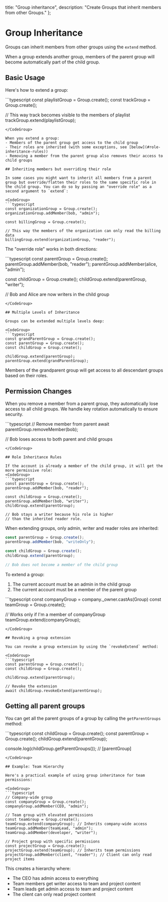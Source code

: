 
  title: "Group inheritance",
  description: "Create Groups that inherit members from other Groups."
};

# Group Inheritance

Groups can inherit members from other groups using the `extend` method. 

When a group extends another group, members of the parent group will become automatically part of the child group.

## Basic Usage

Here's how to extend a group:

<CodeGroup>
```typescript
const playlistGroup = Group.create();
const trackGroup = Group.create();

// This way track becomes visible to the members of playlist
trackGroup.extend(playlistGroup);
```
</CodeGroup>

When you extend a group:
- Members of the parent group get access to the child group
- Their roles are inherited (with some exceptions, see [below](#role-inheritance-rules))
- Removing a member from the parent group also removes their access to child groups

## Inheriting members but overriding their role

In some cases you might want to inherit all members from a parent group but override/flatten their roles to the same specific role in the child group. You can do so by passing an "override role" as a second argument to `extend`:

<CodeGroup>
```typescript
const organizationGroup = Group.create();
organizationGroup.addMember(bob, "admin");

const billingGroup = Group.create();

// This way the members of the organization can only read the billing data
billingGroup.extend(organizationGroup, "reader"); 
```
</CodeGroup>

The "override role" works in both directions:

<CodeGroup>
```typescript
const parentGroup = Group.create();
parentGroup.addMember(bob, "reader");
parentGroup.addMember(alice, "admin");

const childGroup = Group.create();
childGroup.extend(parentGroup, "writer");

// Bob and Alice are now writers in the child group
```
</CodeGroup>

## Multiple Levels of Inheritance

Groups can be extended multiple levels deep:

<CodeGroup>
```typescript
const grandParentGroup = Group.create();
const parentGroup = Group.create();
const childGroup = Group.create(); 

childGroup.extend(parentGroup);
parentGroup.extend(grandParentGroup);
```
</CodeGroup>

Members of the grandparent group will get access to all descendant groups based on their roles.

## Permission Changes

When you remove a member from a parent group, they automatically lose access to all child groups. We handle key rotation automatically to ensure security.

<CodeGroup>
```typescript
// Remove member from parent
await parentGroup.removeMember(bob);

// Bob loses access to both parent and child groups
```
</CodeGroup>

## Role Inheritance Rules

If the account is already a member of the child group, it will get the more permissive role:
<CodeGroup>
```typescript
const parentGroup = Group.create();
parentGroup.addMember(bob, "reader");

const childGroup = Group.create();
parentGroup.addMember(bob, "writer");
childGroup.extend(parentGroup);

// Bob stays a writer because his role is higher
// than the inherited reader role.
```
</CodeGroup>

When extending groups, only admin, writer and reader roles are inherited:
<CodeGroup>
```typescript
const parentGroup = Group.create();
parentGroup.addMember(bob, "writeOnly");

const childGroup = Group.create();
childGroup.extend(parentGroup);

// Bob does not become a member of the child group
```
</CodeGroup>

To extend a group:

1. The current account must be an admin in the child group
2. The current account must be a member of the parent group

<CodeGroup>
```typescript
const companyGroup = company._owner.castAs(Group)
const teamGroup = Group.create();

// Works only if I'm a member of companyGroup
teamGroup.extend(companyGroup); 
```
</CodeGroup>

## Revoking a group extension

You can revoke a group extension by using the `revokeExtend` method:

<CodeGroup>
```typescript
const parentGroup = Group.create();
const childGroup = Group.create();

childGroup.extend(parentGroup); 

// Revoke the extension
await childGroup.revokeExtend(parentGroup);
```
</CodeGroup>

## Getting all parent groups

You can get all the parent groups of a group by calling the `getParentGroups` method:

<CodeGroup>
```typescript
const childGroup = Group.create();
const parentGroup = Group.create();
childGroup.extend(parentGroup);

console.log(childGroup.getParentGroups()); // [parentGroup]
```
</CodeGroup>

## Example: Team Hierarchy

Here's a practical example of using group inheritance for team permissions:

<CodeGroup>
```typescript
// Company-wide group
const companyGroup = Group.create();
companyGroup.addMember(CEO, "admin");

// Team group with elevated permissions
const teamGroup = Group.create();
teamGroup.extend(companyGroup); // Inherits company-wide access
teamGroup.addMember(teamLead, "admin");
teamGroup.addMember(developer, "writer");

// Project group with specific permissions
const projectGroup = Group.create();
projectGroup.extend(teamGroup); // Inherits team permissions
projectGroup.addMember(client, "reader"); // Client can only read project items
```
</CodeGroup>

This creates a hierarchy where:
- The CEO has admin access to everything
- Team members get writer access to team and project content
- Team leads get admin access to team and project content
- The client can only read project content
